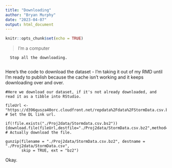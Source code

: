 ```yaml
---
title: "Downloading"
author: "Bryan Murphy"
date: "2023-04-07"
output: html_document
---
```


```r
knitr::opts_chunk$set(echo = TRUE)
```
> I'm a computer

      Stop all the downloading.
      

Here's the code to download the dataset - I'm taking it out of my RMD until I'm ready to publish because the cache isn't working and it keeps downloading over and over. 

```
#Here we download our dataset, if it's not already downloaded, and read it as a tibble into RStudio.

fileUrl <- "https://d396qusza40orc.cloudfront.net/repdata%2Fdata%2FStormData.csv.bz2" # Set the DL link url.

if(!file.exists("./Proj2data/Stormdata.csv.bs2")) {download.file(fileUrl,destfile="./Proj2data/StormData.csv.bz2",method="curl")} # Actually download the file.

gunzip(filename = "./Proj2data/StormData.csv.bz2", destname = "./Proj2data/StormData.csv",
       skip = TRUE, ext = "bz2")

```

Okay.
